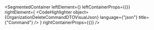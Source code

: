 
<SegmentedContainer
  leftElement={<OrganizationDeleteCommandDTODesc />}
  leftContainerProps={{}}
  rightElement={
    <CodeHighlighter
      object={OrganizationDeleteCommandDTOVisualJson}
      language={"json"}
      title={"Command"}
    />
  }
  rightContainerProps={{}}
/>

